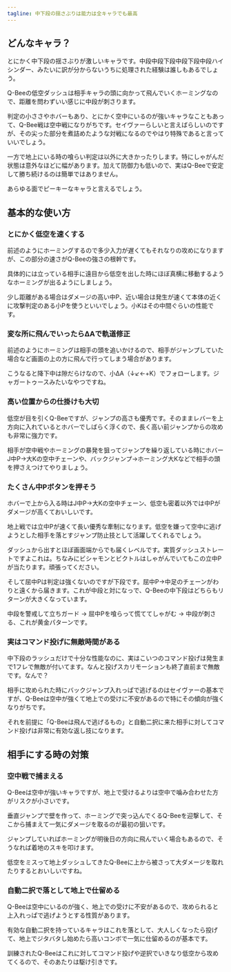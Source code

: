 ```yaml
---
tagline: 中下段の揺さぶりは能力は全キャラでも最高
---
```


## どんなキャラ？

とにかく中下段の揺さぶりが激しいキャラです。中段中段下段中段下段中段ハイシンダー、みたいに訳が分からないうちに処理された経験は誰しもあるでしょう。

Q-Beeの低空ダッシュは相手キャラの頭に向かって飛んでいくホーミングなので、距離を問わずいい感じに中段が刺さります。

判定の小ささやホバーもあり、とにかく空中にいるのが強いキャラなこともあって、Q-Bee戦は空中戦になりがちです。セイヴァーらしいと言えばらしいのですが、その尖った部分を煮詰めたような対戦になるのでやはり特殊であると言っていいでしょう。

一方で地上にいる時の喰らい判定は以外に大きかったりします。特にしゃがんだ状態は意外なほどに幅があります。加えて防御力も低いので、実はQ-Beeで安定して勝ち続けるのは簡単ではありません。

あらゆる面でピーキーなキャラと言えるでしょう。

## 基本的な使い方

### とにかく低空を速くする

前述のようにホーミングするので多少入力が遅くてもそれなりの攻めになりますが、この部分の速さがQ-Beeの強さの根幹です。

具体的には立っている相手に遠目から低空を出した時にほぼ真横に移動するようなホーミングが出るようにしましょう。

少し距離がある場合はダメージの高い中P、近い場合は発生が速くて本体の近くに攻撃判定のある小Pを使うといいでしょう。小Kはその中間ぐらいの性能です。

### 変な所に飛んでいったらΔAで軌道修正

前述のようにホーミングは相手の頭を追いかけるので、相手がジャンプしていた場合など画面の上の方に飛んで行ってしまう場合があります。

こうなると降下中は隙だらけなので、小ΔA（↓↙←+K）でフォローします。ジャガートゥースみたいなやつですね。

### 高い位置からの仕掛けも大切

低空が目を引くQ-Beeですが、ジャンプの高さも優秀です。そのままレバーを上方向に入れているとホバーでしばらく浮くので、長く高い前ジャンプからの攻めも非常に強力です。

相手が空中戦やホーミングの暴発を狙ってジャンプを繰り返している時にホバーJ中P→大Kの空中チェーンや、バックジャンプ→ホーミング大Kなどで相手の頭を押さえつけてやりましょう。

### たくさん中Pボタンを押そう

ホバーで上から入る時はJ中P→大Kの空中チェーン、低空も密着以外では中Pがダメージが高くておいしいです。

地上戦では立中Pが速くて長い優秀な牽制になります。低空を嫌って空中に逃げようとした相手を落とすジャンプ防止技として活躍してくれるでしょう。

ダッシュから出すとほぼ画面端からでも届くレベルです。実質ダッシュストレートですよこれは。ちなみにビシャモンとビクトルはしゃがんでいてもこの立中Pが当たります。頑張ってください。

そして屈中Pは判定は強くないのですが下段です。屈中P→中足のチェーンがわりと遠くから届きます。これが中段と対になっで、Q-Beeの中下段はどちらもリターンが大きくなっています。

中段を警戒して立ちガード → 屈中Pを喰らって慌ててしゃがむ → 中段が刺さる、これが黄金パターンです。

### 実はコマンド投げに無敵時間がある

中下段のラッシュだけで十分な性能なのに、実はこいつのコマンド投げは発生まで1フレで無敵が付いてます。なんと投げスカリモーションも終了直前まで無敵です。なんで？

相手に攻められた時にバックジャンプ入れっぱで逃げるのはセイヴァーの基本ですが、Q-Beeは空中が強くて地上での受けに不安があるので特にその傾向が強くなりがちです。

それを前提に「Q-Beeは飛んで逃げるもの」と自動二択に来た相手に対してコマンド投げは非常に有効な返し技になります。

## 相手にする時の対策

### 空中戦で捕まえる

Q-Beeは空中が強いキャラですが、地上で受けるよりは空中で噛み合わせた方がリスクが小さいです。

垂直ジャンプで壁を作って、ホーミングで突っ込んでくるQ-Beeを迎撃して、そこから捕まえて一気にダメージを取るのが最初の狙いです。

ジャンプしていればホーミングが明後日の方向に飛んでいく場合もあるので、そうなれば着地のスキを叩けます。

低空をミスって地上ダッシュしてきたQ-Beeに上から被さって大ダメージを取れたりするとおいしいですね。

### 自動二択で落として地上で仕留める

Q-Beeは空中にいるのが強く、地上での受けに不安があるので、攻められると上入れっぱで逃げようとする性質があります。

有効な自動二択を持っているキャラはこれを落として、大人しくなったら投げて、地上でジタバタし始めたら高いコンボで一気に仕留めるのが基本です。

訓練されたQ-Beeはこれに対してコマンド投げや逆択でいきなり低空から攻めてくるので、そのあたりは駆け引きです。
